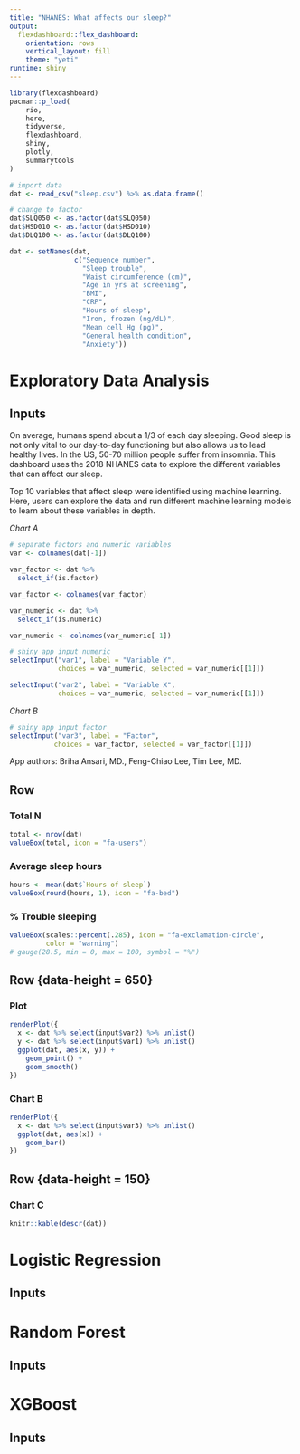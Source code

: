 ```yaml
---
title: "NHANES: What affects our sleep?"
output: 
  flexdashboard::flex_dashboard:
    orientation: rows
    vertical_layout: fill
    theme: "yeti"
runtime: shiny
---
```


```r
library(flexdashboard)
pacman::p_load(
    rio,
    here,
    tidyverse,
    flexdashboard,
    shiny,
    plotly,
    summarytools
)

# import data
dat <- read_csv("sleep.csv") %>% as.data.frame()

# change to factor
dat$SLQ050 <- as.factor(dat$SLQ050)
dat$HSD010 <- as.factor(dat$HSD010)
dat$DLQ100 <- as.factor(dat$DLQ100)

dat <- setNames(dat, 
                c("Sequence number",
                  "Sleep trouble", 
                  "Waist circumference (cm)", 
                  "Age in yrs at screening", 
                  "BMI",
                  "CRP",
                  "Hours of sleep",
                  "Iron, frozen (ng/dL)",
                  "Mean cell Hg (pg)",
                  "General health condition",
                  "Anxiety"))

```

# Exploratory Data Analysis
Inputs {.sidebar}
-----------------------------------------------------------------------

On average, humans spend about a 1/3 of each day sleeping. Good sleep is not only vital to our day-to-day functioning but also allows us to lead healthy lives. In the US, 50-70 million people suffer from insomnia. This dashboard uses the 2018 NHANES data to explore the different variables that can affect our sleep. 

Top 10 variables that affect sleep were identified using machine learning. Here, users can explore the data and run different machine learning models to learn about these variables in depth.

*Chart A*
```r
# separate factors and numeric variables
var <- colnames(dat[-1])

var_factor <- dat %>% 
  select_if(is.factor)

var_factor <- colnames(var_factor)

var_numeric <- dat %>% 
  select_if(is.numeric)

var_numeric <- colnames(var_numeric[-1])

# shiny app input numeric
selectInput("var1", label = "Variable Y",
            choices = var_numeric, selected = var_numeric[[1]])

selectInput("var2", label = "Variable X",
            choices = var_numeric, selected = var_numeric[[1]])
```
*Chart B*
```r
# shiny app input factor
selectInput("var3", label = "Factor",
           choices = var_factor, selected = var_factor[[1]])
```


App authors: Briha Ansari, MD., Feng-Chiao Lee, Tim Lee, MD.


Row
-----------------------------------------------------------------------
### Total N
```r
total <- nrow(dat)
valueBox(total, icon = "fa-users")
```

### Average sleep hours
```r
hours <- mean(dat$`Hours of sleep`)
valueBox(round(hours, 1), icon = "fa-bed")
```

### % Trouble sleeping
```r
valueBox(scales::percent(.285), icon = "fa-exclamation-circle",
         color = "warning")
# gauge(28.5, min = 0, max = 100, symbol = "%")
```

Row {data-height = 650}
-----------------------------------------------------------------------
### Plot

```r
renderPlot({
  x <- dat %>% select(input$var2) %>% unlist()
  y <- dat %>% select(input$var1) %>% unlist()
  ggplot(dat, aes(x, y)) +
    geom_point() +
    geom_smooth()
})
```

### Chart B

```r
renderPlot({
  x <- dat %>% select(input$var3) %>% unlist()
  ggplot(dat, aes(x)) +
    geom_bar()
})
```


Row {data-height = 150}
-----------------------------------------------------------------------
### Chart C 

```r
knitr::kable(descr(dat))
```

# Logistic Regression
Inputs {.sidebar}
-----------------------------------------------------------------------

# Random Forest
Inputs {.sidebar}
-----------------------------------------------------------------------

# XGBoost
Inputs {.sidebar}
-----------------------------------------------------------------------
